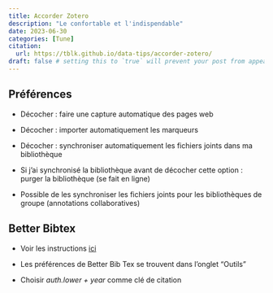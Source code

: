```yaml
---
title: Accorder Zotero
description: "Le confortable et l'indispendable"
date: 2023-06-30
categories: [Tune]
citation: 
  url: https://tblk.github.io/data-tips/accorder-zotero/ 
draft: false # setting this to `true` will prevent your post from appearing on your listing page until you're ready!
---
```


## Préférences

-   Décocher : faire une capture automatique des pages web

-   Décocher : importer automatiquement les marqueurs

-   Décocher : synchroniser automatiquement les fichiers joints dans ma bibliothèque

-   Si j'ai synchronisé la bibliothèque avant de décocher cette option : purger la bibliothèque (se fait en ligne)

-   Possible de les synchroniser les fichiers joints pour les bibliothèques de groupe (annotations collaboratives)

## Better Bibtex

- Voir les instructions [ici](https://retorque.re/zotero-better-bibtex/installation/)

- Les préférences de Better Bib Tex se trouvent dans l'onglet "Outils"

- Choisir *auth.lower + year* comme clé de citation